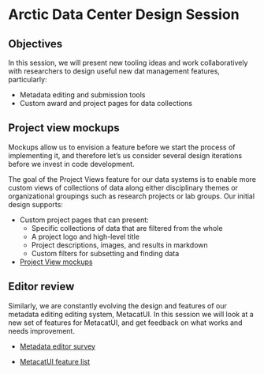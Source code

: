 # Arctic Data Center Design Session

## Objectives

In this session, we will present new tooling ideas and work collaboratively with
researchers to design useful new dat management features, particularly:

- Metadata editing and submission tools
- Custom award and project pages for data collections


## Project view mockups

Mockups allow us to envision a feature before we start the process of implementing
it, and therefore let's us consider several design iterations before we invest in code
development.  

The goal of the Project Views feature for our data systems is to enable more custom views
of collections of data along either disciplinary themes or organizational groupings
such as research projects or lab groups.  Our initial design supports:

- Custom project pages that can present:
    - Specific collections of data that are filtered from the whole
    - A project logo and high-level title
    - Project descriptions, images, and results in markdown
    - Custom filters for subsetting and finding data

- [Project View mockups](https://projects.invisionapp.com/share/57NINXC8F4U#/screens/314362717)

## Editor review

Similarly, we are constantly evolving the design and features of our metadata editing
editing system, MetacatUI.  In this session we will look at a new set of features
for MetacatUI, and get feedback on what works and needs improvement.

- [Metadata editor survey](https://goo.gl/forms/mfNOB3uzzBcKXecu2)

- [MetacatUI feature list](https://github.com/NCEAS/metacatui/wiki/Feature-Ideas)
